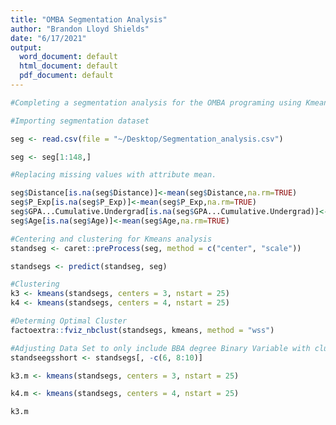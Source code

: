 ```yaml
---
title: "OMBA Segmentation Analysis"
author: "Brandon Lloyd Shields"
date: "6/17/2021"
output:
  word_document: default
  html_document: default
  pdf_document: default
---
```


```r
#Completing a segmentation analysis for the OMBA programing using Kmeans clustering algorithm. This is for enrolled students over the last three years.


```


```r
#Importing segmentation dataset

seg <- read.csv(file = "~/Desktop/Segmentation_analysis.csv")

seg <- seg[1:148,]
```

```r
#Replacing missing values with attribute mean.

seg$Distance[is.na(seg$Distance)]<-mean(seg$Distance,na.rm=TRUE)
seg$P_Exp[is.na(seg$P_Exp)]<-mean(seg$P_Exp,na.rm=TRUE)
seg$GPA...Cumulative.Undergrad[is.na(seg$GPA...Cumulative.Undergrad)]<-mean(seg$GPA...Cumulative.Undergrad,na.rm=TRUE)
seg$Age[is.na(seg$Age)]<-mean(seg$Age,na.rm=TRUE)
```

```r
#Centering and clustering for Kmeans analysis
standseg <- caret::preProcess(seg, method = c("center", "scale"))

standsegs <- predict(standseg, seg)
```


```r
#Clustering
k3 <- kmeans(standsegs, centers = 3, nstart = 25)
k4 <- kmeans(standsegs, centers = 4, nstart = 25)
```



```r
#Determing Optimal Cluster
factoextra::fviz_nbclust(standsegs, kmeans, method = "wss")
```

```r

#Adjusting Data Set to only include BBA degree Binary Variable with clusters below
standseegsshort <- standsegs[, -c(6, 8:10)]

```

```r
k3.m <- kmeans(standsegs, centers = 3, nstart = 25)

k4.m <- kmeans(standsegs, centers = 4, nstart = 25)

k3.m
```

